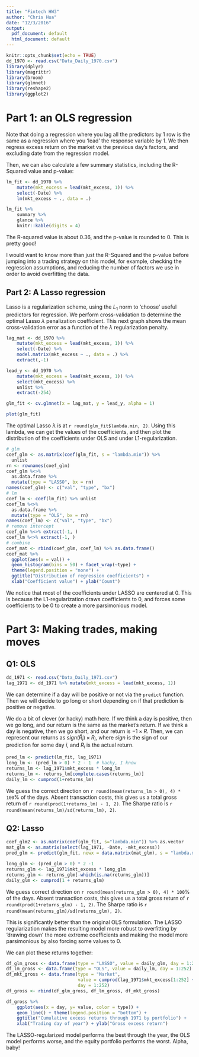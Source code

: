 ```yaml
---
title: "Fintech HW3"
author: "Chris Hua"
date: "12/3/2016"
output:
  pdf_document: default
  html_document: default
---
```


```r
knitr::opts_chunk$set(echo = TRUE)
dd_1970 <- read.csv("Data_Daily_1970.csv")
library(dplyr)
library(magrittr)
library(broom)
library(glmnet)
library(reshape2)
library(ggplot2)
```

# Part 1: an OLS regression

Note that doing a regression where you lag all the predictors by 1 row is the same as a regression where you 'lead' the response variable by 1. We then regress excess return on the market vs the previous day's factors, and excluding date from the regression model.

Then, we can also calculate a few summary statistics, including the R-Squared value and p-value:

```r
lm_fit <- dd_1970 %>%
    mutate(mkt_excess = lead(mkt_excess, 1)) %>%
    select(-Date) %>%
    lm(mkt_excess ~ ., data = .) 

lm_fit %>% 
    summary %>%
    glance %>% 
    knitr::kable(digits = 4)
```

The R-squared value is about 0.36, and the p-value is rounded to 0. This is pretty good! 

I would want to know more than just the R-Squared and the p-value before jumping into a trading strategy on this model, for example, checking the regression assumptions, and reducing the number of factors we use in order to avoid overfitting the data.

## Part 2: A Lasso regression

Lasso is a regularization scheme, using the $L_1$ norm to 'choose' useful predictors for regression. We perform cross-validation to determine the optimal Lasso $\lambda$ penalization coefficient. This next graph shows the mean cross-validation error as a function of the $\lambda$ regularization penalty.

```r
lag_mat <- dd_1970 %>%
    mutate(mkt_excess = lead(mkt_excess, 1)) %>%
    select(-Date) %>%
    model.matrix(mkt_excess ~ ., data = .) %>%
    extract(,-1)

lead_y <- dd_1970 %>%
    mutate(mkt_excess = lead(mkt_excess, 1)) %>% 
    select(mkt_excess) %>% 
    unlist %>%
    extract(-254)

glm_fit <- cv.glmnet(x = lag_mat, y = lead_y, alpha = 1)
```

```r
plot(glm_fit)
```

The optimal Lasso $\lambda$ is at `r round(glm_fit$lambda.min, 2)`. Using this lambda, we can get the values of the coefficients, and then plot the distribution of the coefficients under OLS and under L1-regularization.

```r
# glm
coef_glm <- as.matrix(coef(glm_fit, s = "lambda.min")) %>% 
  unlist
rn <- rownames(coef_glm)
coef_glm %<>% 
  as.data.frame %>%
  mutate(type = "LASSO", bx = rn)
names(coef_glm) <- c("val", "type", "bx")
# lm
coef_lm <- coef(lm_fit) %>% unlist
coef_lm %<>% 
  as.data.frame %>%
  mutate(type = "OLS", bx = rn)
names(coef_lm) <- c("val", "type", "bx")
# remove intercept
coef_glm %<>% extract(-1, )
coef_lm %<>% extract(-1, )
# combine
coef_mat <- rbind(coef_glm, coef_lm) %>% as.data.frame()
coef_mat %>% 
  ggplot(aes(x = val)) +
  geom_histogram(bins = 50) + facet_wrap(~type) +
  theme(legend.position = "none") + 
  ggtitle("Distribution of regression coefficients") +
  xlab("Coefficient value") + ylab("Count")
```

We notice that most of the coefficients under LASSO are centered at 0. This is because the L1-regularization draws coefficients to 0, and forces some coefficients to be 0 to create a more parsimonious model. 

# Part 3: Making trades, making moves

## Q1: OLS

```r
dd_1971 <- read.csv("Data_Daily_1971.csv")
lag_1971 <- dd_1971 %>% mutate(mkt_excess = lead(mkt_excess, 1))
```

We can determine if a day will be positive or not via the `predict` function. Then we will decide to go long or short depending on if that prediction is positive or negative. 

We do a bit of clever (or hacky) math here. If we think a day is positive, then we go long, and our return is the same as the market's return. If we think a day is negative, then we go short, and our return is $-1 \times R$. Then, we can represent our returns as $sign(\hat R_i) \times R_i$, where $sign$ is the sign of our prediction for some day $i$, and $R_i$ is the actual return.

```r
pred_lm <- predict(lm_fit, lag_1971)
long_lm <- (pred_lm > 0) * 2 - 1  # hacky, I know
returns_lm <- lag_1971$mkt_excess * long_lm
returns_lm <- returns_lm[complete.cases(returns_lm)]
daily_lm <- cumprod(1+returns_lm)
```

We guess the correct direction on `r round(mean(returns_lm > 0), 4) * 100`\% of the days. Absent transaction costs, this gives us a total gross return of `r round(prod(1+returns_lm) - 1, 2)`. The Sharpe ratio is `r round(mean(returns_lm)/sd(returns_lm), 2)`.

## Q2: Lasso

```r
coef_glm2 <- as.matrix(coef(glm_fit, s="lambda.min")) %>% as.vector
mat_glm <- as.matrix(select(lag_1971, -Date, -mkt_excess))
pred_glm <- predict(glm_fit, newx = data.matrix(mat_glm), s = "lambda.min", type = "response")

long_glm <- (pred_glm > 0) * 2 -1
returns_glm <- lag_1971$mkt_excess * long_glm
returns_glm <- returns_glm[-which(is.na(returns_glm))]
daily_glm <- cumprod(1 + returns_glm)
```

We guess correct direction on `r round(mean(returns_glm > 0), 4) * 100`\%  of the days. Absent transaction costs, this gives us a total gross return of `r round(prod(1+returns_glm) - 1, 2)`. The Sharpe ratio is `r round(mean(returns_glm)/sd(returns_glm), 2)`.

This is significantly better than the original OLS formulation. The LASSO regularization makes the resulting model more robust to overfitting by 'drawing down' the more extreme coefficients and making the model more parsimonious by also forcing some values to 0. 

We can plot these returns together:

```r
df_glm_gross <- data.frame(type = "LASSO", value = daily_glm, day = 1:252)
df_lm_gross <- data.frame(type = "OLS", value = daily_lm, day = 1:252)
df_mkt_gross <- data.frame(type = "Market", 
                           value = cumprod(lag_1971$mkt_excess[1:252] + 1),
                           day = 1:252)
df_gross <- rbind(df_glm_gross, df_lm_gross, df_mkt_gross)

df_gross %>% 
    ggplot(aes(x = day, y= value, color = type)) + 
    geom_line() + theme(legend.position = "bottom") +
    ggtitle("Cumulative excess returns through 1971 by portfolio") +
    xlab("Trading day of year") + ylab("Gross excess return")
```

The LASSO-regularized model performs the best through the year, the OLS model performs worse, and the equity portfolio performs the worst. Alpha, baby!
